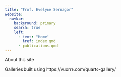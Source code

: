 ```yaml
---
title: "Prof. Evelyne Sernagor"
website:
  navbar:
    background: primary
    search: true
    left:
      - text: "Home"
        href: index.qmd
      - publications.qmd
---
```


About this site


Galleries built using https://vuorre.com/quarto-gallery/
